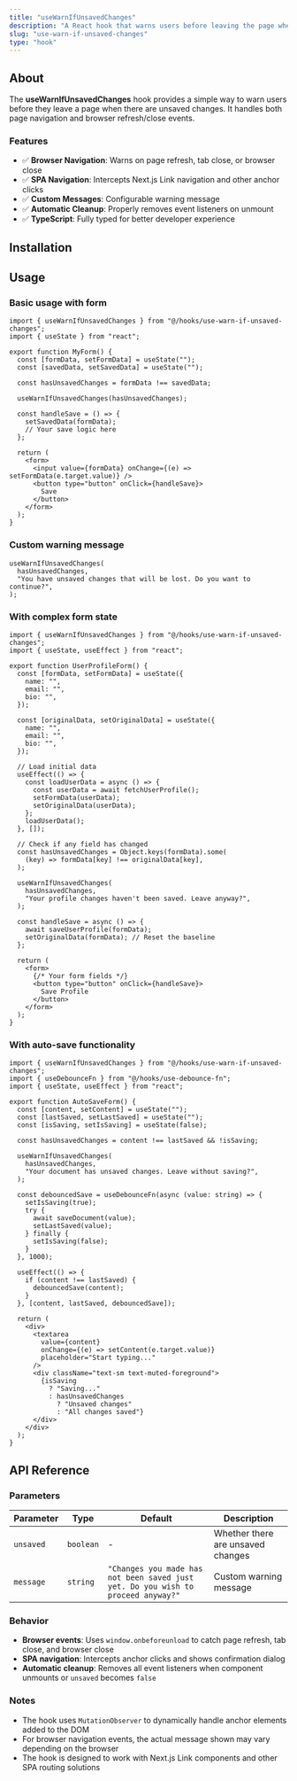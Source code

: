 ```yaml
---
title: "useWarnIfUnsavedChanges"
description: "A React hook that warns users before leaving the page when there are unsaved changes."
slug: "use-warn-if-unsaved-changes"
type: "hook"
---
```


## About

The **useWarnIfUnsavedChanges** hook provides a simple way to warn users before they leave a page when there are unsaved changes. It handles both page navigation and browser refresh/close events.

### Features

- ✅ **Browser Navigation**: Warns on page refresh, tab close, or browser close
- ✅ **SPA Navigation**: Intercepts Next.js Link navigation and other anchor clicks
- ✅ **Custom Messages**: Configurable warning message
- ✅ **Automatic Cleanup**: Properly removes event listeners on unmount
- ✅ **TypeScript**: Fully typed for better developer experience

## Installation

<CommandBlock
  npmCommand="npx shadcn@latest add https://ui.nowts.app/r/use-warn-if-unsaved-changes.json"
  pnpmCommand="pnpm dlx shadcn@latest add https://ui.nowts.app/r/use-warn-if-unsaved-changes.json"
  yarnCommand="npx shadcn@latest add https://ui.nowts.app/r/use-warn-if-unsaved-changes.json"
  bunCommand="bunx --bun shadcn@latest add https://ui.nowts.app/r/use-warn-if-unsaved-changes.json"
/>

## Usage

### Basic usage with form

<CodeBlock contentClassName="h-fit">

```tsx
import { useWarnIfUnsavedChanges } from "@/hooks/use-warn-if-unsaved-changes";
import { useState } from "react";

export function MyForm() {
  const [formData, setFormData] = useState("");
  const [savedData, setSavedData] = useState("");

  const hasUnsavedChanges = formData !== savedData;

  useWarnIfUnsavedChanges(hasUnsavedChanges);

  const handleSave = () => {
    setSavedData(formData);
    // Your save logic here
  };

  return (
    <form>
      <input value={formData} onChange={(e) => setFormData(e.target.value)} />
      <button type="button" onClick={handleSave}>
        Save
      </button>
    </form>
  );
}
```

</CodeBlock>

### Custom warning message

<CodeBlock contentClassName="h-fit">

```tsx
useWarnIfUnsavedChanges(
  hasUnsavedChanges,
  "You have unsaved changes that will be lost. Do you want to continue?",
);
```

</CodeBlock>

### With complex form state

<CodeBlock contentClassName="h-fit">

```tsx
import { useWarnIfUnsavedChanges } from "@/hooks/use-warn-if-unsaved-changes";
import { useState, useEffect } from "react";

export function UserProfileForm() {
  const [formData, setFormData] = useState({
    name: "",
    email: "",
    bio: "",
  });

  const [originalData, setOriginalData] = useState({
    name: "",
    email: "",
    bio: "",
  });

  // Load initial data
  useEffect(() => {
    const loadUserData = async () => {
      const userData = await fetchUserProfile();
      setFormData(userData);
      setOriginalData(userData);
    };
    loadUserData();
  }, []);

  // Check if any field has changed
  const hasUnsavedChanges = Object.keys(formData).some(
    (key) => formData[key] !== originalData[key],
  );

  useWarnIfUnsavedChanges(
    hasUnsavedChanges,
    "Your profile changes haven't been saved. Leave anyway?",
  );

  const handleSave = async () => {
    await saveUserProfile(formData);
    setOriginalData(formData); // Reset the baseline
  };

  return (
    <form>
      {/* Your form fields */}
      <button type="button" onClick={handleSave}>
        Save Profile
      </button>
    </form>
  );
}
```

</CodeBlock>

### With auto-save functionality

<CodeBlock contentClassName="h-fit">

```tsx
import { useWarnIfUnsavedChanges } from "@/hooks/use-warn-if-unsaved-changes";
import { useDebounceFn } from "@/hooks/use-debounce-fn";
import { useState, useEffect } from "react";

export function AutoSaveForm() {
  const [content, setContent] = useState("");
  const [lastSaved, setLastSaved] = useState("");
  const [isSaving, setIsSaving] = useState(false);

  const hasUnsavedChanges = content !== lastSaved && !isSaving;

  useWarnIfUnsavedChanges(
    hasUnsavedChanges,
    "Your document has unsaved changes. Leave without saving?",
  );

  const debouncedSave = useDebounceFn(async (value: string) => {
    setIsSaving(true);
    try {
      await saveDocument(value);
      setLastSaved(value);
    } finally {
      setIsSaving(false);
    }
  }, 1000);

  useEffect(() => {
    if (content !== lastSaved) {
      debouncedSave(content);
    }
  }, [content, lastSaved, debouncedSave]);

  return (
    <div>
      <textarea
        value={content}
        onChange={(e) => setContent(e.target.value)}
        placeholder="Start typing..."
      />
      <div className="text-sm text-muted-foreground">
        {isSaving
          ? "Saving..."
          : hasUnsavedChanges
            ? "Unsaved changes"
            : "All changes saved"}
      </div>
    </div>
  );
}
```

</CodeBlock>

## API Reference

### Parameters

| Parameter | Type      | Default                                                                          | Description                       |
| --------- | --------- | -------------------------------------------------------------------------------- | --------------------------------- |
| `unsaved` | `boolean` | -                                                                                | Whether there are unsaved changes |
| `message` | `string`  | `"Changes you made has not been saved just yet. Do you wish to proceed anyway?"` | Custom warning message            |

### Behavior

- **Browser events**: Uses `window.onbeforeunload` to catch page refresh, tab close, and browser close
- **SPA navigation**: Intercepts anchor clicks and shows confirmation dialog
- **Automatic cleanup**: Removes all event listeners when component unmounts or `unsaved` becomes `false`

### Notes

- The hook uses `MutationObserver` to dynamically handle anchor elements added to the DOM
- For browser navigation events, the actual message shown may vary depending on the browser
- The hook is designed to work with Next.js Link components and other SPA routing solutions
